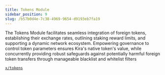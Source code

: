 ```yaml
---
title: Tokens Module
sidebar_position: 9
slug: /b57b0d4e-7c38-4969-9654-d9193eb7fa19
---
```





The Tokens Module facilitates seamless integration of foreign tokens, establishing their exchange rates, outlining staking reward limits, and supporting a dynamic network ecosystem. Empowering governance to control token parameters ensures Kira's native token's value, while concurrently providing robust safeguards against potentially harmful foreign token transfers through manageable blacklist and whitelist filters


[`x/tokens`](https://github.com/KiraCore/sekai/tree/master/x/tokens)

